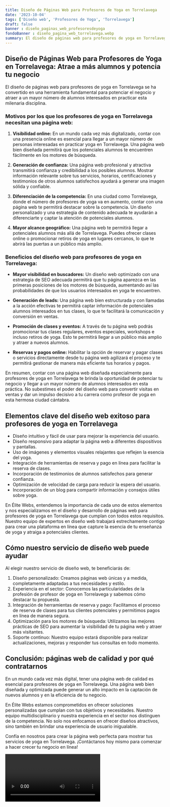 ```yaml
---
title: Diseño de Páginas Web para Profesores de Yoga en Torrelavega
date: '2023-10-04'
tags: ['Diseño web', 'Profesores de Yoga', 'Torrelavega']
draft: false
banner : diseño_paginas_web_profesoresdeyoga
fondoBanner : diseño_pagina_web_torrelavega.webp
summary: El diseño de páginas web para profesores de yoga en Torrelavega se ha convertido en una herramienta fundamental para potenciar el negocio y atraer a un mayor número de alumnos interesados en practicar esta milenaria disciplina.
---
```


## Diseño de Páginas Web para Profesores de Yoga en Torrelavega: Atrae a más alumnos y potencia tu negocio

El diseño de páginas web para profesores de yoga en Torrelavega se ha convertido en una herramienta fundamental para potenciar el negocio y atraer a un mayor número de alumnos interesados en practicar esta milenaria disciplina.

### Motivos por los que los profesores de yoga en Torrelavega necesitan una página web:

1. **Visibilidad online:** En un mundo cada vez más digitalizado, contar con una presencia online es esencial para llegar a un mayor número de personas interesadas en practicar yoga en Torrelavega. Una página web bien diseñada permitirá que los potenciales alumnos te encuentren fácilmente en los motores de búsqueda.

2. **Generación de confianza:** Una página web profesional y atractiva transmitirá confianza y credibilidad a los posibles alumnos. Mostrar información relevante sobre tus servicios, horarios, certificaciones y testimonios de otros alumnos satisfechos ayudará a generar una imagen sólida y confiable.

3. **Diferenciación de la competencia:** En una ciudad como Torrelavega, donde el número de profesores de yoga va en aumento, contar con una página web te permitirá destacar sobre la competencia. Un diseño personalizado y una estrategia de contenido adecuada te ayudarán a diferenciarte y captar la atención de potenciales alumnos.

4. **Mayor alcance geográfico:** Una página web te permitirá llegar a potenciales alumnos más allá de Torrelavega. Puedes ofrecer clases online o promocionar retiros de yoga en lugares cercanos, lo que te abrirá las puertas a un público más amplio.

### Beneficios del diseño web para profesores de yoga en Torrelavega:

- **Mayor visibilidad en buscadores:** Un diseño web optimizado con una estrategia de SEO adecuada permitirá que tu página aparezca en las primeras posiciones de los motores de búsqueda, aumentando así las probabilidades de que los usuarios interesados en yoga te encuentren.

- **Generación de leads:** Una página web bien estructurada y con llamadas a la acción efectivas te permitirá captar información de potenciales alumnos interesados en tus clases, lo que te facilitará la comunicación y conversión en ventas.

- **Promoción de clases y eventos:** A través de tu página web podrás promocionar tus clases regulares, eventos especiales, workshops e incluso retiros de yoga. Esto te permitirá llegar a un público más amplio y atraer a nuevos alumnos.

- **Reservas y pagos online:** Habilitar la opción de reservar y pagar clases o servicios directamente desde tu página web agilizará el proceso y te permitirá gestionar de manera más eficiente tus horarios y pagos.

En resumen, contar con una página web diseñada especialmente para profesores de yoga en Torrelavega te brinda la oportunidad de potenciar tu negocio y llegar a un mayor número de alumnos interesados en esta práctica. No subestimes el poder del diseño web para convertir visitas en ventas y dar un impulso decisivo a tu carrera como profesor de yoga en esta hermosa ciudad cántabra.

<GifSeo />

<Cta />

## Elementos clave del diseño web exitoso para profesores de yoga en Torrelavega

- Diseño intuitivo y fácil de usar para mejorar la experiencia del usuario.
- Diseño responsivo para adaptar la página web a diferentes dispositivos y pantallas.
- Uso de imágenes y elementos visuales relajantes que reflejen la esencia del yoga.
- Integración de herramientas de reserva y pago en línea para facilitar la reserva de clases.
- Incorporación de testimonios de alumnos satisfechos para generar confianza.
- Optimización de velocidad de carga para reducir la espera del usuario.
- Incorporación de un blog para compartir información y consejos útiles sobre yoga.

En Élite Webs, entendemos la importancia de cada uno de estos elementos y nos especializamos en el diseño y desarrollo de páginas web para profesores de yoga en Torrelavega que cumplan con todos estos requisitos. Nuestro equipo de expertos en diseño web trabajará estrechamente contigo para crear una plataforma en línea que capture la esencia de tu enseñanza de yoga y atraiga a potenciales clientes.

## Cómo nuestro servicio de diseño web puede ayudar

Al elegir nuestro servicio de diseño web, te beneficiarás de:

1. Diseño personalizado: Creamos páginas web únicas y a medida, completamente adaptadas a tus necesidades y estilo.
2. Experiencia en el sector: Conocemos las particularidades de la profesión de profesor de yoga en Torrelavega y sabemos cómo destacar tu propuesta.
3. Integración de herramientas de reserva y pago: Facilitamos el proceso de reserva de clases para tus clientes potenciales y permitimos pagos en línea de manera segura.
4. Optimización para los motores de búsqueda: Utilizamos las mejores prácticas de SEO para aumentar la visibilidad de tu página web y atraer más visitantes.
5. Soporte continuo: Nuestro equipo estará disponible para realizar actualizaciones, mejoras y responder tus consultas en todo momento.

## Conclusión: páginas web de calidad y por qué contratarnos

En un mundo cada vez más digital, tener una página web de calidad es esencial para profesores de yoga en Torrelavega. Una página web bien diseñada y optimizada puede generar un alto impacto en la captación de nuevos alumnos y en la eficiencia de tu negocio.

En Élite Webs estamos comprometidos en ofrecer soluciones personalizadas que cumplan con tus objetivos y necesidades. Nuestro equipo multidisciplinario y nuestra experiencia en el sector nos distinguen de la competencia. No solo nos enfocamos en ofrecer diseños atractivos, sino también en brindar una experiencia de usuario inigualable.

Confía en nosotros para crear la página web perfecta para mostrar tus servicios de yoga en Torrelavega. ¡Contáctanos hoy mismo para comenzar a hacer crecer tu negocio en línea!

<Video />

<CtaBot job='Profesores de Yoga' city='Torrelavega'/>

<Gmaps query='Torrelavega+españa+maps' />